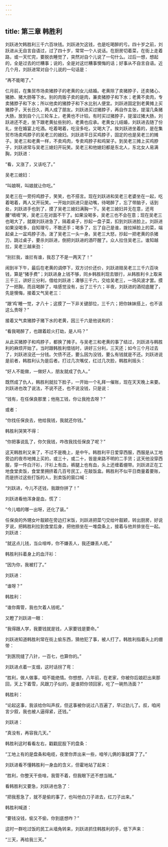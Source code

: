 ```yaml
---
---
---
```

title: 第三章 韩胜利
---




刘跃进欠韩胜利三千六百块钱。刘跃进欠这钱，也是吃喝醉的亏。四十岁之前，刘跃进从无自言自语过，过了四十岁，常常一个人说话。在厨房切着菜，在街上走着路，或一天忙完，要脱衣睡觉了，突然对自个儿说了一句什么。过后一想，想起的，全是过去的烂糟事；说的，全是对这烂糟事懊悔的话；好事从不自言自语。近几个月，刘跃进常对自个儿说的一句话是：

“再不能喝了。”

仨月前，在集贸市场卖猪脖子的老黄的女儿结婚。老黄除了卖猪脖子，还卖猪心、猪肺、猪大肠等下水。别的肉贩子卖的是肉，兼卖猪脖子和下水；老黄不卖肉，专卖猪脖子和下水；所以他卖的猪脖子和下水比别人便宜。刘跃进固定到老黄摊上买猪脖子，天长日久，两人成了朋友。刘跃进买过猪脖子，再自作主张，提溜几条猪大肠，放到自个儿三轮车上，老黄也不计较。有时买过猪脖子，提溜过猪大肠，刘跃进还不走，坐下跟老黄扯些别的，老黄也应承。老黄女儿结婚，刘跃进去随了份礼，坐在婚宴上吃酒。吃着喝着，吃没多吃，又喝大了。挨刘跃进坐着的，是在集贸市场卖鸡脖子的吴老三的媳妇。刘跃进平日买鸡脖子，固定的也是吴老三的摊子。吴老三和老黄一样，不卖鸡肉，专卖鸡脖子和鸡架子。到吴老三摊上买鸡脖子，刘跃进常与吴老三媳妇开玩笑。吴老三和他媳妇都是东北人，东北女人易满胸，刘跃进：

“看，又涨了，又该吃了。”

吴老三媳妇：

“叫娘啊，叫娘就让你吃。”

吴老三在一旁捋鸡脖子，笑笑，也不搭言。现在刘跃进和吴老三老婆坐在一起，吃着喝着，两人又开玩笑。一开始刘跃进只是动嘴，待喝醉了，忘了带脑子，话到处，刘跃进手也到了，摸了吴老三媳妇满胸一下。吴老三媳妇并无在意，还弯腰“嘀嘀”笑，吴老三在对面不干了。如果没喝多，吴老三也不会在意；现在吴老三也喝大了，就跟刘跃进急了，隔着桌子，抄起一盘子菜，扣到刘跃进脸上。刘跃进如果没喝多，自知理亏，不敢还手；喝多了，忘了自己是谁，拨拉掉脸上的菜，端起桌上一盆鸡脖子汤，泼了吴老三一头一身。吴老三大怒，抄起一把老黄的杀猪刀，跳过桌子，要杀刘跃进，倒把刘跃进的酒吓醒了。众人拉住吴老三。谁知越拉，吴老三越来劲：

“别拦我，谁拦有谁，我忍了不是一两天了！”

闹到半下午，最后在老黄的调停下，双方讨价还价，刘跃进赔吴老三三千六百块钱，算是“猪手费”；刘跃进身上钱不够，同乡韩胜利现去银行，从韩胜利卡上取来三千三，讲好三分利，借给刘跃进；凑够三千六，交给吴老三，一场风波才罢。摸了一把胸，而且喝醉了，啥感觉没有，出了三千六；半夜，刘跃进的酒彻底醒了，先是懊悔，接着又气吴老三：

“跟‘鸡’睡一觉，才八十；这摸了一下非关键部位，三千六；把你妹妹搭上，也不该这么贵呀？”

接着又气卖猪脖子猪下水的老黄，因三千六是他说和的：

“看我喝醉了，也跟着趁火打劫，是人吗？”

从此买猪脖子和鸡脖子，都换了摊子。与吴老三和老黄的事了结过，刘跃进与韩胜利的麻烦开始了。当时跟韩胜利借钱时，讲好三分利，三天还；如今三个月过去了，刘跃进没还一分钱。欠债不还，要么因为没钱，要么有钱就是不还。刘跃进说是前者，韩胜利认为是后者。打过几次嘴仗，红过几次脸，韩胜利摇头：

“好人不能做，一做好人，朋友就成了仇人。”

既然成了仇人，韩胜利就拉下脸子，一开始一个礼拜一催账，现在天天晚上来要。刘跃进也改了说法，不说不还，也不说没钱，只是说：

“钱有，在任保良那里；他拖工钱，你让我抢去呀？”

或者：

“你找任保良去，他给我钱，我就还你钱。”

韩胜利哭笑不得：

“你把事说乱了，你欠我钱，咋改我找任保良了呢？”

这天韩胜利又来了，不过不是晚上，是中午。韩胜利平日爱穿西服，西服是从工地旁边的夜市地摊上买的，或三十，或二十，皆是来路不明的二手货；这天他没穿西服，穿一件白汗衫，汗衫上有血，裤腿上也有血，头上还缠着绷带。刘跃进正在工地食堂卖饭，食堂里拥挤着几百号民工，在敲饭盒。韩胜利不似平日商量着要账，而是挤过这些打饭的人，到卖饭的窗口喊：

“刘跃进，今儿不还钱，我跟你拼了！”

刘跃进看他浑身是血，慌了：

“今儿唱的哪一出呀，还化了装。”

任保良的外甥女叶靓颖在旁边打米饭，刘跃进把菜勺交给叶靓颖，转出厨房，好说歹说，把韩胜利拉到食堂后身，把他捺坐在一堆盘条上，接着与他并排坐在一起。刘跃进：

“就这点儿钱，当众喧哗，你不嫌丢人，我还嫌丢人呢。”

韩胜利抖着身上的血汗衫：

“因为你，我被打了。”

刘跃进：

“谁呀？”

韩胜利：

“谁你甭管，我也欠着人钱呢。”

又瞪了刘跃进一眼：

“我得跟人学，我要钱就是钱，人家要钱是要命。”

刘跃进知道韩胜利常在街上偷东西，猜他犯了事，被人打了。韩胜利指着头上的绷带：

“到医院缝了八针，一百七，也算你的。”

刘跃进点着一支烟，这时话拐了弯：

“胜利，做人做事，咱不能绝情。你想想，八年前，在老家，你被你后娘赶出来那回，天上下着雪，风跟刀子似的，是谁把你领回家，吃了一碗热汤面？”

韩胜利：

“论起这事，我该给你叫声叔，但这事被你说过八百遍了，早过劲儿了。叔，咱闲言少叙，我也被人逼得紧，还钱。”

刘跃进：

“真没有，再容我几天。”

韩胜利这时看看左右，戳戳屁股下的盘条：

“工地上有的是盘条和电缆，夜里你弄出来一些，咱爷儿俩的事就算了了。”

刘跃进看不懂韩胜利一身血的含义，但霍地站了起来：

“胜利，你整天干些啥，我管不着，但我眼下还不想当贼。”

看韩胜利又要急，刘跃进也急了：

“把我惹急了，就不是偷的事了，也叫他白刀子进去，红刀子出来。”

韩胜利喊道：

“要钱没钱，偷又不偷，你到底想咋？”

这时一群吃过饭的民工从墙角转来，刘跃进抓住韩胜利的手，低下声来：

“三天，再给我三天。”